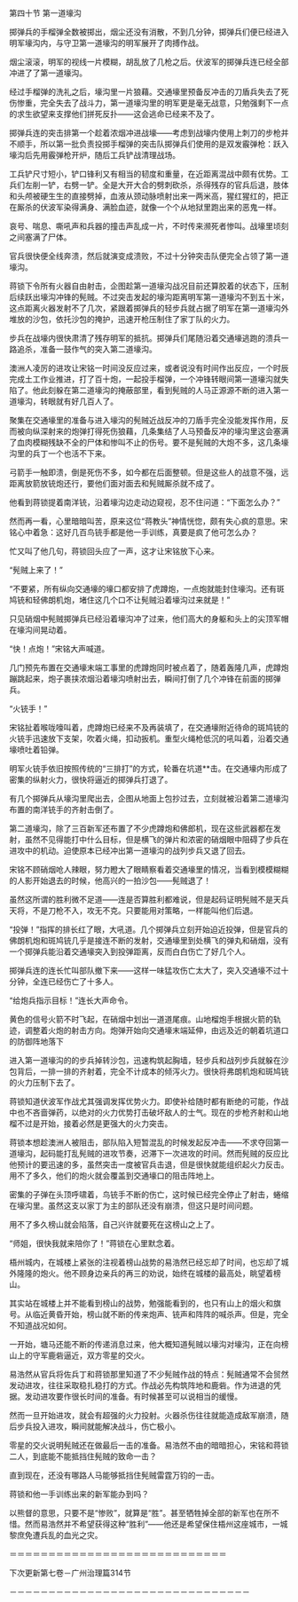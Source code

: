 

第四十节 第一道壕沟

掷弹兵的手榴弹全数被掷出，烟尘还没有消散，不到几分钟，掷弹兵们便已经进入明军壕沟内，与守卫第一道壕沟的明军展开了肉搏作战。

烟尘滚滚，明军的视线一片模糊，胡乱放了几枪之后。伏波军的掷弹兵连已经全部冲进了了第一道壕沟。

经过手榴弹的洗礼之后，壕沟里一片狼藉。交通壕里预备反冲击的刀盾兵失去了死伤惨重，完全失去了战斗力，第一道壕沟里的明军更是毫无战意，只勉强剩下一点的求生欲望来支撑他们拼死反扑――这会逃命已经来不及了。

掷弹兵连的突击排第一个趁着浓烟冲进战壕――考虑到战壕内使用上刺刀的步枪并不顺手，所以第一批负责投掷手榴弹的突击队掷弹兵们使用的是双发霰弹枪：跃入壕沟后先用霰弹枪开炉，随后工兵铲战清理战场。

工兵铲尺寸短小，铲口锋利又有相当的韧度和重量，在近距离混战中颇有优势。工兵们左削一铲，右劈一铲。全是大开大合的劈刺砍杀，杀得残存的官兵后退，肢体和头颅被硬生生的直接劈掉，血液从颈动脉喷射出来一两米高，猩红猩红的，把正在厮杀的伏波军染得满身、满脸血迹，就像一个个从地狱里跑出来的恶鬼一样。

哀号、喘息、嘶吼声和兵器的撞击声乱成一片，不时传来濒死者惨叫。战壕里顷刻之间塞满了尸体。

官兵很快便全线奔溃，然后就演变成溃败，不过十分钟突击队便完全占领了第一道壕沟。

蒋锁下令所有火器自由射击，企图趁第一道壕沟战况目前还算胶着的状态下，压制后续跃出壕沟冲锋的髡贼。不过突击发起的壕沟距离明军第一道壕沟不到五十米，这点距离火器发射不了几次，紧跟着掷弹兵的轻步兵就占据了明军在第一道壕沟外堆放的沙包，依托沙包的掩护，迅速开枪压制住了家丁队的火力。

步兵在战壕内很快肃清了残存明军的抵抗。掷弹兵们尾随沿着交通壕逃跑的溃兵一路追杀，准备一鼓作气的突入第二道壕沟。

澳洲人凌厉的进攻让宋铭一时间没反应过来，或者说没有时间作出反应，一个时辰完成土工作业推进，打了百十炮，一起投手榴弹，一个冲锋转眼间第一道壕沟就失陷了。他此刻躲在第二道壕沟的掩蔽部里，看到髡贼的人马正源源不断的进入第一道壕沟，转眼就有好几百人了。

聚集在交通壕里的准备与进入壕沟的髡贼近战反冲的刀盾手完全没能发挥作用，反而被向纵深射来的炮弹打得死伤狼藉，几条集结了人马预备反冲的壕沟里这会塞满了血肉模糊残缺不全的尸体和惨叫不止的伤号。要不是髡贼的大炮不多，这几条壕沟里的兵丁一个也活不下来。

弓箭手一触即溃，倒是死伤不多，如今都在后面整顿。但是这些人的战意不强，远距离放箭放铳炮还行，要他们面对面去和髡贼厮杀就不成了。

他看到蒋锁提着南洋铳，沿着壕沟边走动边窥视，忍不住问道：“下面怎么办？”

然而再一看，心里暗暗叫苦，原来这位“蒋教头”神情恍惚，颇有失心疯的意思。宋铭心中着急：这好几百鸟铳手都是他一手训练，真要是疯了他可怎么办？

忙又叫了他几句，蒋锁回头应了一声，这才让宋铭放下心来。

“髡贼上来了！”

“不要紧，所有纵向交通壕的壕口都安排了虎蹲炮，一点炮就能封住壕沟。还有斑鸠铳和轻佛朗机炮，堵住这几个口不让髡贼沿着壕沟过来就是！”

只见硝烟中髡贼掷弹兵已经沿着壕沟冲了过来，他们高大的身躯和头上的尖顶军帽在壕沟间晃动着。

“快！点炮！”宋铭大声喊道。

几门预先布置在交通壕末端工事里的虎蹲炮同时被点着了，随着轰隆几声，虎蹲炮蹦跳起来，炮子裹挟浓烟沿着壕沟喷射出去，瞬间打倒了几个冲锋在前面的掷弹兵。

“火铳手！”

宋铭扯着喉咙嚎叫着，虎蹲炮已经来不及再装填了，在交通壕附近待命的斑鸠铳的火铳手迅速放下支架，吹着火绳，扣动扳机。重型火绳枪低沉的吼叫着，沿着交通壕喷吐着铅弹。

明军火铳手依旧按照传统的“三排打”的方式，轮番在坑道**击。在交通壕内形成了密集的纵射火力，很快将逼近的掷弹兵打退了。

有几个掷弹兵从壕沟里爬出去，企图从地面上包抄过去，立刻就被沿着第二道壕沟布置的南洋铳手的齐射击倒了。

第二道壕沟，除了三百新军还布置了不少虎蹲炮和佛郎机，现在这些武器都在发射，虽然不见得能打中什么目标，但是横飞的弹片和浓密的硝烟眼中阻碍了步兵在进攻中的机动。迫使原本已经冲出第一道壕沟的战列步兵又退了回去。

宋铭不顾硝烟呛人辣眼，努力瞪大了眼睛察看着交通壕里的情况，当看到模模糊糊的人影开始退去的时候，他高兴的一拍沙包――髡贼退了！

虽然这所谓的胜利微不足道――连是否算胜利都难说，但是起码证明髡贼不是天兵天将，不是刀枪不入，攻无不克。只要能用对策略，一样能叫他们后退。

“投弹！”指挥的排长红了眼，大吼道。几个掷弹兵立刻开始迫近投弹，但是官兵的佛朗机炮和斑鸠铳几乎是接连不断的发射，交通壕里到处横飞的弹丸和硝烟，没有一个掷弹兵能沿着交通壕突入到投弹距离，反而白白伤亡了好几个人。

掷弹兵连的连长忙叫部队撤下来――这样一味猛攻伤亡太大了，突入交通壕不过十分钟，全连已经伤亡了十多人。

“给炮兵指示目标！”连长大声命令。

黄色的信号火箭不时飞起，在硝烟中划出一道道尾痕。山地榴炮手根据火箭的轨迹，调整着火炮的射击方向。炮弹开始向交通壕末端延伸，由远及近的朝着坑道口的防御阵地落下

进入第一道壕沟的的步兵掉转沙包，迅速构筑起胸墙，轻步兵和战列步兵就躲在沙包背后，一排一排的齐射着，完全不计成本的倾泻火力。很快将弗朗机炮和斑鸠铳的火力压制下去了。

蒋锁知道伏波军作战尤其强调发挥优势火力。即使补给随时都有断绝的可能，作战中也不吝啬弹药，以绝对的火力优势打击破坏敌人的士气。现在的步枪齐射和山地榴不过是开始，接着必然是更强大的火力突击。

蒋锁本想趁澳洲人被阻击，部队陷入短暂混乱的时候发起反冲击――不求夺回第一道壕沟，起码能打乱髡贼的进攻节奏，迟滞下一次进攻的时间。然而髡贼的反应比他预计的要迅速的多，虽然突击一度被官兵击退，但是很快就能组织起火力反击。用不了多久，他们的炮火就会覆盖到交通壕口的阻击阵地上。

密集的子弹在头顶呼啸着，鸟铳手不断的伤亡，这时候已经完全停止了射击，蜷缩在壕沟里。虽然这支以家丁为主的部队还没有崩溃，但这只是时间问题。

用不了多久榜山就会陷落，自己兴许就要死在这榜山之上了。

“师姐，很快我就来陪你了！”蒋锁在心里默念着。

梧州城内，在城楼上紧张的注视着榜山战势的易浩然已经忘却了时间，也忘却了城外隆隆的炮火。他不顾身边亲兵的再三的劝说，始终在城楼的最高处，眺望着榜山。

其实站在城楼上并不能看到榜山的战势，勉强能看到的，也只有山上的烟火和旗号。从临近黄昏开始，榜山就不断的传来炮声、铳声和阵阵的喊杀声。但是，完全不知道战况如何。

一开始，塘马还能不断的传递消息过来，他大概知道髡贼以壕沟对壕沟，正在向榜山上的守军鹿砦逼近，双方零星的交火。

易浩然从官兵将佐兵丁和蒋锁那里知道了不少髡贼作战的特点：髡贼通常不会贸然发动进攻，往往采取稳扎稳打的方式。作战必先构筑阵地和鹿砦。作为进退的凭据。发动进攻要作很长时间的准备。有时候甚至可以说相当的缓慢。

然而一旦开始进攻，就会有超强的火力投射。火器杀伤往往就能造成敌军崩溃，随后步兵投入进攻，瞬间就能解决战斗，伤亡极小。

零星的交火说明髡贼还在做最后一击的准备。易浩然不由的暗暗担心，宋铭和蒋锁二人，到底能不能抵挡住髡贼的致命一击？

直到现在，还没有哪路人马能够抵挡住髡贼雷霆万钧的一击。

蒋锁和他一手训练出来的新军能办到吗？

以熊督的意思，只要不是“惨败”，就算是“胜”。甚至牺牲掉全部的新军也在所不惜。然而易浩然并不希望获得这种“胜利”――他还是希望保住梧州这座城市，一城黎庶免遭兵乱的血光之灾。

＝＝＝＝＝＝＝＝＝＝＝＝＝＝＝＝＝＝＝＝＝＝＝＝＝＝＝＝

下次更新第七卷－广州治理篇314节

－－－－－－－－－－－－－－－－－－－－－－－－－－－－－－－

